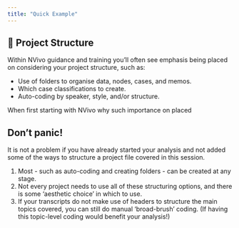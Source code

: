 ```yaml
---
title: "Quick Example"
---
```


## 🤔 Project Structure

Within NVivo guidance and training you'll often see emphasis being placed on considering your project structure, such as:

- Use of folders to organise data, nodes, cases, and memos.
- Which case classifications to create.
- Auto-coding by speaker, style, and/or structure.

When first starting with NVivo why such importance on placed 



::: {.callout-important}
## Don't panic!

It is not a problem if you have already started your analysis and not added some of the ways to structure a project file covered in this session.

1. Most - such as auto-coding and creating folders - can be created at any stage.
2. Not every project needs to use all of these structuring options, and there is some 'aesthetic choice' in which to use.
3. If your transcripts do not make use of headers to structure the main topics covered, you can still do manual 'broad-brush' coding. (If having this topic-level coding would benefit your analysis!)

:::
